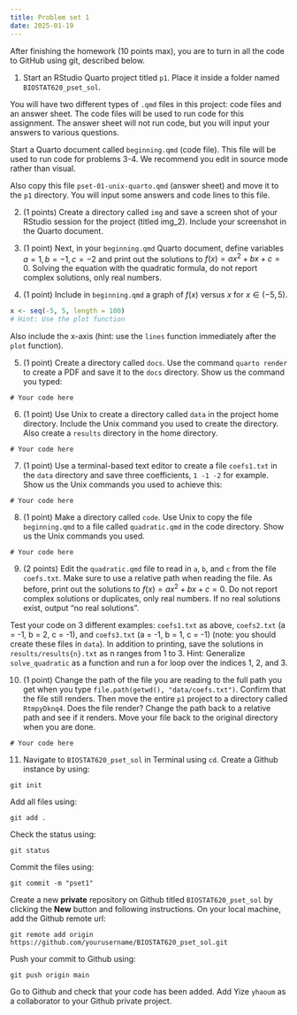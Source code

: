 ```yaml
---
title: Problem set 1 
date: 2025-01-19
---
```


After finishing the homework (10 points max), you are to turn in all the code to GitHub using git, described below.

1. Start an RStudio Quarto project titled `p1`. Place it inside a folder named `BIOSTAT620_pset_sol`. 

You will have two different types of `.qmd` files in this project: code files and an answer sheet. The code files will be used to run code for this assignment. The answer sheet will not run code, but you will input your answers to various questions.

Start a Quarto document called `beginning.qmd` (code file). This file will be used to run code for problems 3-4. We recommend you edit in source mode rather than visual. 

Also copy this file `pset-01-unix-quarto.qmd` (answer sheet) and move it to the `p1` directory. You will input some answers and code lines to this file.

2. (1 points) Create a directory called `img` and save a screen shot of your RStudio session for the project (titled img_2). Include your screenshot in the Quarto document. 

3. (1 point) Next, in your `beginning.qmd` Quarto document, define variables $a=1, b=-1, c=-2$ and print out the solutions to $f(x) = ax^2+bx+c=0$. Solving the equation with the quadratic formula, do not report complex solutions, only real numbers. 

4. (1 point) Include in `beginning.qmd` a graph of $f(x)$ versus $x$ for $x \in (-5,5)$. 

```r
x <- seq(-5, 5, length = 100)
# Hint: Use the plot function
```

Also include the x-axis (hint: use the `lines` function immediately after the `plot` function).

5. (1 point) Create a directory called `docs`. Use the command `quarto render` to create a PDF and save it to the `docs` directory. Show us the command you typed:

```
# Your code here
```

6. (1 point) Use Unix to create a directory called `data` in the project home directory. Include the Unix command you used to create the directory. Also create a `results` directory in the home directory.

```
# Your code here
```

7. (1 point) Use a terminal-based text editor to create a file `coefs1.txt` in the `data` directory and save three coefficients, `1 -1 -2` for example. Show us the Unix commands you used to achieve this:

```
# Your code here
```

8. (1 point) Make a directory called `code`. Use Unix to copy the file `beginning.qmd` to a file called `quadratic.qmd` in the code directory. Show us the Unix commands you used.

```
# Your code here
```

9. (2 points) Edit the `quadratic.qmd` file to read in `a`, `b`, and `c` from the file `coefs.txt`. Make sure to use a relative path when reading the file. As before, print out the solutions to $f(x) = ax^2+bx+c=0$. Do not report complex solutions or duplicates, only real numbers. If no real solutions exist, output "no real solutions".

Test your code on 3 different examples: `coefs1.txt` as above, `coefs2.txt` (a = -1, b = 2, c = -1), and `coefs3.txt` (a = -1, b = 1, c = -1) (note: you should create these files in `data`). In addition to printing, save the solutions in `results/results{n}.txt` as n ranges from 1 to 3. Hint: Generalize `solve_quadratic` as a function and run a for loop over the indices 1, 2, and 3.

10.  (1 point) Change the path of the file you are reading to the full path you get when you type `file.path(getwd(), "data/coefs.txt")`. Confirm that the file still renders. Then move the entire `p1` project to a directory called `RtmpyDknq4`.  Does the file render? Change the path back to a relative path and see if it renders. Move your file back to the original directory when you are done.

```
# Your code here
```

11. Navigate to `BIOSTAT620_pset_sol` in Terminal using `cd`. Create a Github instance by using:

```
git init
```

Add all files using:

```
git add .
```

Check the status using:

```
git status
```

Commit the files using:

```
git commit -m "pset1"
```

Create a new **private** repository on Github titled `BIOSTAT620_pset_sol` by clicking the **New** button and following instructions. On your local machine, add the Github remote url:

```
git remote add origin https://github.com/yourusername/BIOSTAT620_pset_sol.git
```

Push your commit to Github using:

```
git push origin main
```

Go to Github and check that your code has been added. Add Yize `yhaoum` as a collaborator to your Github private project.




